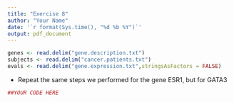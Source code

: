 ```yaml
---
title: "Exercise 8"
author: "Your Name"
date: '`r format(Sys.time(), "%d %b %Y")`'
output: pdf_document
---
```


```r
genes <- read.delim("gene.description.txt")
subjects <- read.delim("cancer.patients.txt")
evals <- read.delim("gene.expression.txt",stringsAsFactors = FALSE)
```

- Repeat the same steps we performed for the gene ESR1, but for GATA3

```r
##YOUR CODE HERE
```
